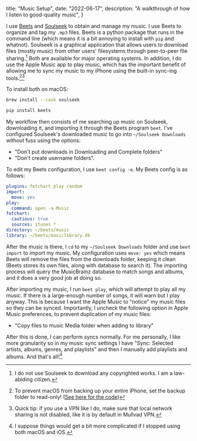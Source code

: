   title: "Music Setup",
  date: "2022-06-17",
  description: "A walkthrough of how I listen to good-quality music",
}

I use [Beets](https://github.com/beetbox/beets) and [Soulseek](http://www.slsknet.org) to obtain and manage my music. I use Beets to organize and tag my `.mp3` files. Beets is a python package that runs in the command line (which means it is a bit annoying to install with `pip` and whatnot). Soulseek is a graphical application that allows users to download files (mostly music) from other users' filesystems through peer-to-peer file sharing.[^1] Both are available for major operating systems. In addition, I do use the Apple Music app to play music, which has the important benefit of allowing me to sync my music to my iPhone using the built-in sync-ing tools.[^2][^3]

[^1]: I do not use Soulseek to download any copyrighted works. I am a law-abiding citizen.
[^2]: To prevent macOS from backing up your entire iPhone, set the backup folder to read-only! ([See here for the code](https://gist.github.com/mizlan/e752f992a07c609eabaee60770014bc9#prevent-ios-backups))
[^3]: Quick tip: if you use a VPN like I do, make sure that local network sharing is not disabled, like it is by default in Mullvad VPN.

To install both on macOS:

```bash
brew install --cask soulseek
```

```bash
pip install beets
```

My workflow then consists of me searching up music on Soulseek, downloading it, and importing it through the Beets program `beet`. I've configured Soulseek's downloaded music to go into `~/Soulseek Downloads` without fuss using the options:
- "Don't put downloads in Downloading and Complete folders"
- "Don't create username folders".

To edit my Beets configuration, I use `beet config -e`. My Beets config is as follows:

```yaml
plugins: fetchart play random
import:
  move: yes
play:
  command: open -a Music
fetchart:
  cautious: true
  sources: itunes *
directory: ~/beets/music
library: ~/beets/musiclibrary.db
```

After the music is there, I `cd` to my `~/Soulseek Downloads` folder and use `beet import` to import my music. My configuration uses `move: yes` which means Beets will remove the files from the downloads folder, keeping it clean (Beets stores its own files, along with database to search it). The importing process will query the MusicBrainz database to match songs and albums, and it does a very good job at doing so.

After importing my music, I run `beet play`, which will attempt to play all my music. If there is a large-enough number of songs, it will warn but I play anyway. This is because I want the Apple Music to "notice" my music files so they can be synced. Importantly, I uncheck the following option in Apple Music preferences, to prevent duplication of my music files:
- "Copy files to music Media folder when adding to library"

After this is done, I can perform syncs normally. For me personally, I like more granularity so in my music sync settings I have "Sync: Selected artists, albums, genres, and playlists" and then I manually add playlists and albums. And that's all![^4]

[^4]: I suppose things would get a bit more complicated if I stopped using both macOS and iOS.
